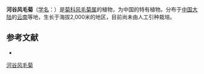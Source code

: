 {{Speciesbox
| name = 河谷风毛菊
| status = 
| status_system = 
| image =
| genus = Saussurea
| species = vestitiformis
| authority = Hand.-Mazz.
}}

'''河谷风毛菊'''（[[学名|学名]]：{{lang|la|''Saussurea vestitiformis''}}）是[[菊科|菊科]][[风毛菊属|风毛菊属]]的植物，为中国的特有植物。分布于[[中国大陆|中国大陆]]的[[云南|云南]]等地，生长于海拔2,000米的地区，目前尚未由人工引种栽培。

== 参考文献 ==
<div class="references-small">
* {{cite web| url =http://www.bioinfo.cn/db05/KmzwSpecies.php?action=view&id=5355| title =河谷风毛菊| work =《中国高等植物数据库全库》| publisher =中国科学院微生物研究所| author =昆明植物研究所| accessdate =2009-02-24| deadurl =yes| archiveurl =https://web.archive.org/web/20160305035821/http://www.bioinfo.cn/db05/KmzwSpecies.php?action=view&id=5355| archivedate =2016-03-05}}
</div>
{{Taxonbar|from=Q11142404}}

[[Category:风毛菊属|河谷风毛菊]]


{{植物小作品}}